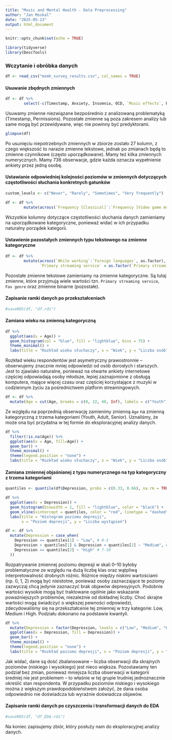 ```yaml
---
title: "Music and Mental Health - Data Preprocessing"
author: "Jan Moskal"
date: "2025-05-13"
output: html_document
---
```


```r
knitr::opts_chunk$set(echo = TRUE)
```

```r
library(tidyverse)
library(DescTools)
```

### Wczytanie i obróbka danych

```r
df <- read_csv("mxmh_survey_results.csv", col_names = TRUE)
```

#### Usuwanie zbędnych zmiennych

```r
df <- df %>% 
        select(-c(Timestamp, Anxiety, Insomnia, OCD, `Music effects`, Permissions))
```

Usuwamy zmienne niezwiązane bezpośrednio z analizowaną problematyką (Timestamp, Permissions). Pozostałe zmienne są poza zakresem analizy lub same mogą być przewidywane, więc nie powinny być predyktorami.

```r
glimpse(df)
```

Po usunięciu niepotrzebnych zmiennych w zbiorze zostało 27 kolumn, z czego większość to narazie zmienne tekstowe, jednak po zmianach będą to zmienne czynnikowe (często uporządkowane). Mamy też kilka zmiennych numerycznych. Mamy 736 obserwacje, gdzie każda oznacza wypełnienie ankiety przez jedną osobę.

#### Ustawianie odpowiedniej kolejności poziomów w zmiennych dotyczących częstotliwości słuchania konkretnych gatunków

```r
custom_levels <- c("Never", "Rarely", "Sometimes", "Very frequently")

df <- df %>% 
        mutate(across(`Frequency [Classical]`:`Frequency [Video game music]`, function(x) factor(x, levels = custom_levels, ordered = TRUE)))
```

Wszystkie kolumny dotyczące częstotliwości słuchania danych zamieniamy na uporządkowane kategoryczne, ponieważ widać w ich przypadku naturalny porządek kategorii.

#### Ustawienie pozostałych zmiennych typu tekstowego na zmienne kategoryczne

```r
df <- df %>% 
        mutate(across(`While working`:`Foreign languages`, as.factor),
               `Primary streaming service` = as.factor(`Primary streaming service`))
```

Pozostałe zmienne tekstowe zamieniamy na zmienne kategoryczne. Są tutaj zmienne, które przyjmują wiele wartości tzn. `Primary streaming service`, `Fav genre` oraz zmienne binarne (pozostałe).

#### Zapisanie ramki danych po przekształceniach

```r
#saveRDS(df, "df.rds")
```

#### Zamiana wieku na zmienną kategoryczną

```r
df %>% 
  ggplot(aes(x = Age)) +
  geom_histogram(col = "blue", fill = "lightblue", bins = 75) + 
  theme_minimal() +
  labs(title = "Rozkład wieku słuchaczy", x = "Wiek", y = "Liczba osób")
```

Rozkład wieku respondentów jest asymetryczny prawostronnie – obserwujemy znacznie mniej odpowiedzi od osób dorosłych i starszych. Jest to zjawisko naturalne, ponieważ na otwarte ankiety internetowe częściej odpowiadają osoby młodsze, lepiej zaznajomione z obsługą komputera, mające więcej czasu oraz częściej korzystające z muzyki w codziennym życiu za pośrednictwem platform streamingowych.

```r
df <- df %>% 
  mutate(Age = cut(Age, breaks = c(0, 22, 40, Inf), labels = c("Youth", "Adult", "Senior"), right = TRUE))
```

Ze względu na poprzednią obserwację zamienimy zmienną `Age` na zmienną kategoryczną z trzema kategoriami (Youth, Adult, Senior). Uznaliśmy, że może ona być przydatna w tej formie do eksploracyjnej analizy danych.

```r
df %>% 
  filter(!is.na(Age)) %>%
  ggplot(aes(x = Age, fill=Age)) +
  geom_bar() +
  theme_minimal() + 
  theme(legend.position = "none") +
  labs(title = "Rozkład wieku słuchaczy", x = "Wiek", y = "Liczba osób")
```

#### Zamiana zmiennej objaśnianej z typu numerycznego na typ kategoryczny z trzema kategoriami

```r
quantiles <- quantile(df$Depression, probs = c(0.33, 0.66), na.rm = TRUE)

df %>%
  ggplot(aes(x = Depression)) +
  geom_histogram(binwidth = 1, fill = "lightblue", color = "black") +
  geom_vline(xintercept = quantiles, color = "red", linetype = "dashed", size = 1) +
  labs(title = "Histogram poziomu depresji",
       x = "Poziom depresji", y = "Liczba wystąpień")
```

```r
df <- df %>%
  mutate(Depression = case_when(
    Depression <= quantiles[1] ~ "Low", # 0-3
    Depression > quantiles[1] & Depression < quantiles[2] ~ "Medium", # 4-6
    Depression >= quantiles[2] ~ "High" # 7-10
  ))
```

Rozpatrywanie zmiennej poziomu depresji w skali 0–10 byłoby problematyczne ze względu na dużą liczbę klas oraz wątpliwą interpretowalność drobnych różnic. Różnice między niskimi wartościami (np. 0, 1, 2) mogą być nieistotne, ponieważ osoby zaznaczające te poziomy zazwyczaj chcą jedynie zaznaczyć brak objawów depresyjnych. Podobnie wartości wysokie mogą być traktowane ogólnie jako wskazanie poważniejszych problemów, niezależnie od dokładnej liczby. Choć skrajne wartości mogą świadczyć o większej pewności odpowiedzi, zdecydowaliśmy się na przekształcenie tej zmiennej w trzy kategorie: Low, Medium i High. Podziału dokonano na podstawie kwantyli.

```r
df %>% 
  mutate(Depression = factor(Depression, levels = c("Low", "Medium", "High"))) %>% 
  ggplot(aes(x = Depression, fill = Depression)) + 
  geom_bar() +
  theme_minimal() +
  theme(legend.position = "none") +
  labs(title = "Rozkład poziomu depresji", x = "Poziom depresji", y = "Lcizba osób")
```

Jak widać, dane są dość zbalansowane – liczba obserwacji dla skrajnych poziomów (niskiego i wysokiego) jest nieco większa. Pozostawiamy ten podział bez zmian, ponieważ mniejsza liczba obserwacji w kategorii średniej nie jest problemem – to właśnie w tej grupie trudniej jednoznacznie określić stan respondenta. W przypadku poziomów niskiego i wysokiego można z większym prawdopodobieństwem założyć, że dana osoba odpowiednio nie doświadcza lub wyraźnie doświadcza objawów.

#### Zapisanie ramki danych po czyszczeniu i transformacji danych do EDA

```r
#saveRDS(df, "df_EDA.rds")
```

Na koniec zapisujemy zbiór, który posłuży nam do eksploracyjnej analizy danych.